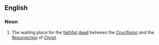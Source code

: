 ==English==

{{wikipedia}}
{{seeCites}}
===Noun===
{{en-noun|sg=[[Abraham]]'s [[bosom]]|[[singulare tantum|singular only]]}}

# {{Christianity}} The waiting place for the [[faithful]] [[dead]] between the [[Crucifixion]] and the [[Resurrection]] of [[Christ]].